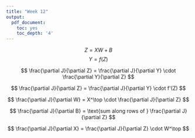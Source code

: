 ```yaml
---
title: "Week 12"
output:
  pdf_document:
    toc: yes
    toc_depth: '4'
---
```


$$
Z = XW + B
$$
$$
Y = f(Z)
$$


$$
\frac{\partial J}{\partial Z} = \frac{\partial J}{\partial Y} \cdot \frac{\partial Y}{\partial Z}
$$

$$
\frac{\partial J}{\partial Z} = \frac{\partial J}{\partial Y} \cdot f'(Z)
$$

$$
\frac{\partial J}{\partial W} = X^\top \cdot \frac{\partial J}{\partial Z}
$$

$$
\frac{\partial J}{\partial B} = \text{sum along rows of } \frac{\partial J}{\partial Z}
$$

$$
\frac{\partial J}{\partial X} = \frac{\partial J}{\partial Z} \cdot W^\top
$$